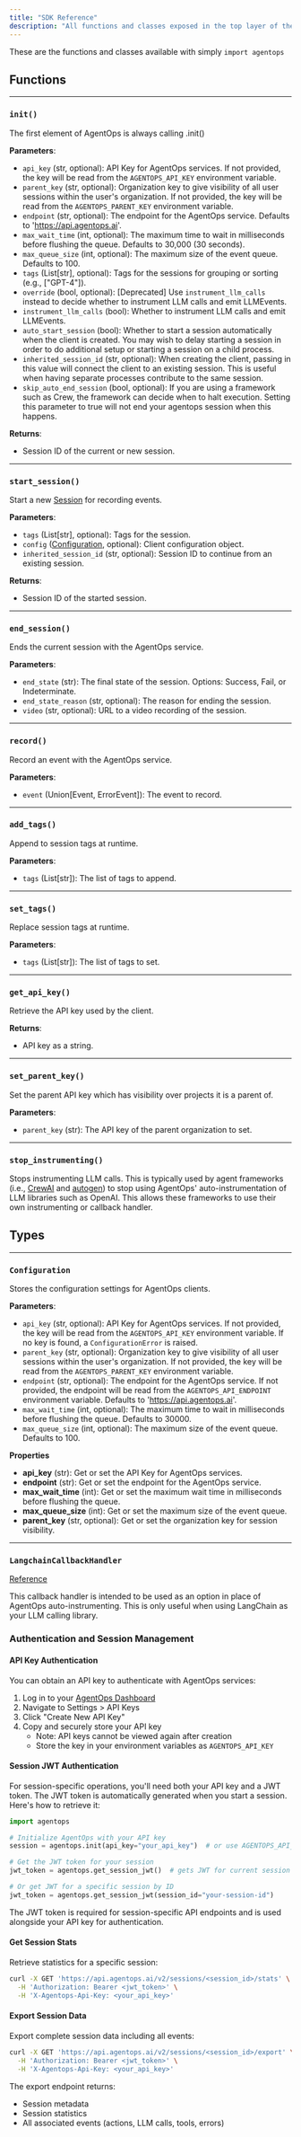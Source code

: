 ```yaml
---
title: "SDK Reference"
description: "All functions and classes exposed in the top layer of the SDK"
---
```


These are the functions and classes available with simply `import agentops`

## Functions

---

### `init()`

The first element of AgentOps is always calling .init()

**Parameters**:

- `api_key` (str, optional): API Key for AgentOps services. If not provided, the key will be read from the `AGENTOPS_API_KEY` environment variable.
- `parent_key` (str, optional): Organization key to give visibility of all user sessions within the user's organization. If not provided, the key will be read from the `AGENTOPS_PARENT_KEY` environment variable.
- `endpoint` (str, optional): The endpoint for the AgentOps service. Defaults to 'https://api.agentops.ai'.
- `max_wait_time` (int, optional): The maximum time to wait in milliseconds before flushing the queue. Defaults to 30,000 (30 seconds).
- `max_queue_size` (int, optional): The maximum size of the event queue. Defaults to 100.
- `tags` (List[str], optional): Tags for the sessions for grouping or sorting (e.g., ["GPT-4"]).
- `override` (bool, optional): [Deprecated] Use `instrument_llm_calls` instead to decide whether to instrument LLM calls and emit LLMEvents.
- `instrument_llm_calls` (bool): Whether to instrument LLM calls and emit LLMEvents.
- `auto_start_session` (bool): Whether to start a session automatically when the client is created. You may wish to delay starting a session in order to do additional setup or starting a session on a child process.
- `inherited_session_id` (str, optional): When creating the client, passing in this value will connect the client to an existing session. This is useful when having separate processes contribute to the same session.
- `skip_auto_end_session` (bool, optional): If you are using a framework such as Crew, the framework can decide when to halt execution. Setting this parameter to true will not end your agentops session when this happens.

**Returns**:

- Session ID of the current or new session.

---

### `start_session()`

Start a new [Session](/v1/concepts/sessions) for recording events.

**Parameters**:

- `tags` (List[str], optional): Tags for the session.
- `config` ([Configuration](#configuration), optional): Client configuration object.
- `inherited_session_id` (str, optional): Session ID to continue from an existing session.

**Returns**:

- Session ID of the started session.

---

### `end_session()`

Ends the current session with the AgentOps service.

**Parameters**:

- `end_state` (str): The final state of the session. Options: Success, Fail, or Indeterminate.
- `end_state_reason` (str, optional): The reason for ending the session.
- `video` (str, optional): URL to a video recording of the session.

---

### `record()`

Record an event with the AgentOps service.

**Parameters**:

- `event` (Union[Event, ErrorEvent]): The event to record.

---

### `add_tags()`

Append to session tags at runtime.

**Parameters**:

- `tags` (List[str]): The list of tags to append.

---

### `set_tags()`

Replace session tags at runtime.

**Parameters**:

- `tags` (List[str]): The list of tags to set.

---

### `get_api_key()`

Retrieve the API key used by the client.

**Returns**:

- API key as a string.

---

### `set_parent_key()`

Set the parent API key which has visibility over projects it is a parent of.

**Parameters**:

- `parent_key` (str): The API key of the parent organization to set.

---

### `stop_instrumenting()`

Stops instrumenting LLM calls. This is typically used by agent frameworks (i.e., [CrewAI](/v1/integrations/crewai) and
[autogen](/v1/integrations/autogen)) to stop using AgentOps' auto-instrumentation of LLM libraries such as OpenAI. This
allows these frameworks to use their own instrumenting or callback handler.





## Types
---

### `Configuration`

Stores the configuration settings for AgentOps clients.

**Parameters**:

- `api_key` (str, optional): API Key for AgentOps services. If not provided, the key will be read from the `AGENTOPS_API_KEY` environment variable. If no key is found, a `ConfigurationError` is raised.
- `parent_key` (str, optional): Organization key to give visibility of all user sessions within the user's organization. If not provided, the key will be read from the `AGENTOPS_PARENT_KEY` environment variable.
- `endpoint` (str, optional): The endpoint for the AgentOps service. If not provided, the endpoint will be read from the `AGENTOPS_API_ENDPOINT` environment variable. Defaults to 'https://api.agentops.ai'.
- `max_wait_time` (int, optional): The maximum time to wait in milliseconds before flushing the queue. Defaults to 30000.
- `max_queue_size` (int, optional): The maximum size of the event queue. Defaults to 100.

**Properties**

- **api_key** (str): Get or set the API Key for AgentOps services.
- **endpoint** (str): Get or set the endpoint for the AgentOps service.
- **max_wait_time** (int): Get or set the maximum wait time in milliseconds before flushing the queue.
- **max_queue_size** (int): Get or set the maximum size of the event queue.
- **parent_key** (str, optional): Get or set the organization key for session visibility.

---

### `LangchainCallbackHandler`

[Reference](/v1/usage/langchain-callback-handler)

This callback handler is intended to be used as an option in place of AgentOps auto-instrumenting. This is only useful
when using LangChain as your LLM calling library.

### Authentication and Session Management

#### API Key Authentication
You can obtain an API key to authenticate with AgentOps services:

1. Log in to your [AgentOps Dashboard](https://app.agentops.ai)
2. Navigate to Settings > API Keys
3. Click "Create New API Key"
4. Copy and securely store your API key
   - Note: API keys cannot be viewed again after creation
   - Store the key in your environment variables as `AGENTOPS_API_KEY`

#### Session JWT Authentication
For session-specific operations, you'll need both your API key and a JWT token. The JWT token is automatically generated when you start a session. Here's how to retrieve it:

```python
import agentops

# Initialize AgentOps with your API key
session = agentops.init(api_key="your_api_key")  # or use AGENTOPS_API_KEY env var

# Get the JWT token for your session
jwt_token = agentops.get_session_jwt()  # gets JWT for current session

# Or get JWT for a specific session by ID
jwt_token = agentops.get_session_jwt(session_id="your-session-id")
```

The JWT token is required for session-specific API endpoints and is used alongside your API key for authentication.

#### Get Session Stats
Retrieve statistics for a specific session:

```bash
curl -X GET 'https://api.agentops.ai/v2/sessions/<session_id>/stats' \
  -H 'Authorization: Bearer <jwt_token>' \
  -H 'X-Agentops-Api-Key: <your_api_key>'
```

#### Export Session Data
Export complete session data including all events:

```bash
curl -X GET 'https://api.agentops.ai/v2/sessions/<session_id>/export' \
  -H 'Authorization: Bearer <jwt_token>' \
  -H 'X-Agentops-Api-Key: <your_api_key>'
```

The export endpoint returns:
- Session metadata
- Session statistics
- All associated events (actions, LLM calls, tools, errors)

<script type="module" src="/scripts/github_stars.js"></script>
<script type="module" src="/scripts/scroll-img-fadein-animation.js"></script>
<script type="module" src="/scripts/button_heartbeat_animation.js"></script>
<script type="module" src="/scripts/adjust_api_dynamically.js"></script>
